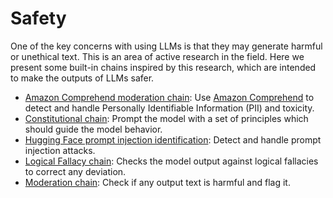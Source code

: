 # Safety

One of the key concerns with using LLMs is that they may generate harmful or unethical text. This is an area of active research in the field. Here we present some built-in chains inspired by this research, which are intended to make the outputs of LLMs safer.

- [Amazon Comprehend moderation chain](/docs/guides/safety/amazon_comprehend_chain): Use [Amazon Comprehend](https://aws.amazon.com/comprehend/) to detect and handle Personally Identifiable Information (PII) and toxicity.
- [Constitutional chain](/docs/guides/safety/constitutional_chain): Prompt the model with a set of principles which should guide the model behavior.
- [Hugging Face prompt injection identification](/docs/guides/safety/hugging_face_prompt_injection): Detect and handle prompt injection attacks.
- [Logical Fallacy chain](/docs/guides/safety/logical_fallacy_chain): Checks the model output against logical fallacies to correct any deviation.
- [Moderation chain](/docs/guides/safety/moderation): Check if any output text is harmful and flag it.
